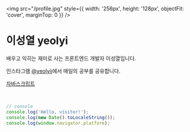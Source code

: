 <img
  src="/profile.jpg"
  style={{ width: '256px', height: '128px', objectFit: 'cover', marginTop: 0 }}
/>

# 이성열 yeolyi

배우고 익히는 재미로 사는 프론트엔드 개발자 이성열입니다.

인스타그램 [@yeolyii](https://instagram.com/yeolyii)에서 매일의 공부를 공유합니다.

[자바스크립트](./js)

<br />

```js
// console
console.log('Hello, visitor!');
console.log(new Date().toLocaleString());
console.log(window.navigator.platform);
```
